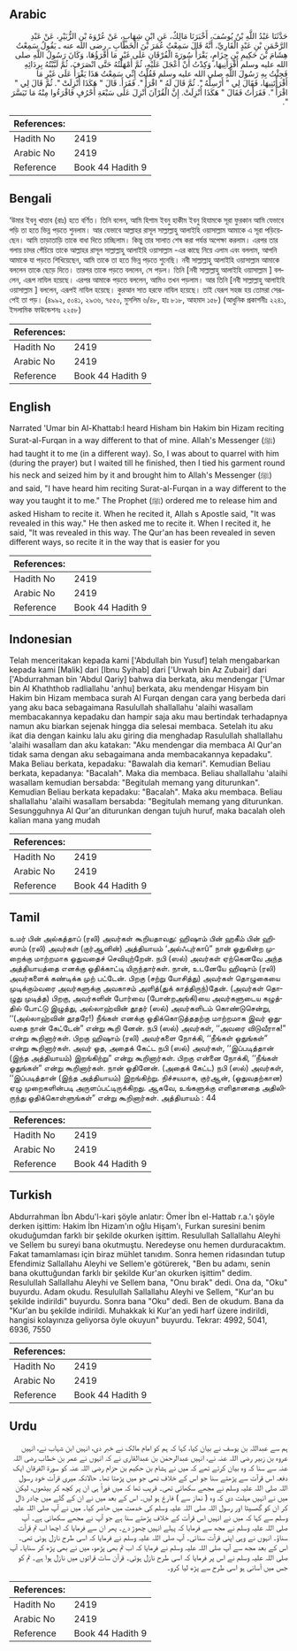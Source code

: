 ## Arabic


<div dir="rtl" lang="ar" style={{fontSize:'larger',backgroundColor:'#f8f9fa',padding:20}}>
حَدَّثَنَا عَبْدُ اللَّهِ بْنُ يُوسُفَ، أَخْبَرَنَا مَالِكٌ، عَنِ ابْنِ شِهَابٍ، عَنْ عُرْوَةَ بْنِ الزُّبَيْرِ، عَنْ عَبْدِ الرَّحْمَنِ بْنِ عَبْدٍ الْقَارِيِّ، أَنَّهُ قَالَ سَمِعْتُ عُمَرَ بْنَ الْخَطَّابِ ـ رضى الله عنه ـ يَقُولُ سَمِعْتُ هِشَامَ بْنَ حَكِيمِ بْنِ حِزَامٍ، يَقْرَأُ سُورَةَ الْفُرْقَانِ عَلَى غَيْرِ مَا أَقْرَؤُهَا، وَكَانَ رَسُولُ اللَّهِ صلى الله عليه وسلم أَقْرَأَنِيهَا، وَكِدْتُ أَنْ أَعْجَلَ عَلَيْهِ، ثُمَّ أَمْهَلْتُهُ حَتَّى انْصَرَفَ، ثُمَّ لَبَّبْتُهُ بِرِدَائِهِ فَجِئْتُ بِهِ رَسُولَ اللَّهِ صلى الله عليه وسلم فَقُلْتُ إِنِّي سَمِعْتُ هَذَا يَقْرَأُ عَلَى غَيْرِ مَا أَقْرَأْتَنِيهَا، فَقَالَ لِي ‏"‏ أَرْسِلْهُ ‏"‏‏.‏ ثُمَّ قَالَ لَهُ ‏"‏ اقْرَأْ ‏"‏‏.‏ فَقَرَأَ‏.‏ قَالَ ‏"‏ هَكَذَا أُنْزِلَتْ ‏"‏‏.‏ ثُمَّ قَالَ لِي ‏"‏ اقْرَأْ ‏"‏‏.‏ فَقَرَأْتُ فَقَالَ ‏"‏ هَكَذَا أُنْزِلَتْ‏.‏ إِنَّ الْقُرْآنَ أُنْزِلَ عَلَى سَبْعَةِ أَحْرُفٍ فَاقْرَءُوا مِنْهُ مَا تَيَسَّرَ ‏"‏‏.‏
</div>
<div style={{backgroundColor:'#f8f9fa',padding:20, marginBottom: 10}}><table> <thead> <tr> <th>References:</th> <th></th> </tr> </thead> <tbody><tr><td>Hadith No</td><td>2419</td></tr><tr><td>Arabic No</td><td>2419</td></tr><tr><td>Reference</td><td>Book 44 Hadith 9</td></tr></tbody></table></div>

## Bengali


<div dir="ltr" lang="bn" style={{fontSize:'larger',backgroundColor:'#f8f9fa',padding:20}}>
‘উমার ইবনু খাত্তাব (রাঃ) হতে বর্ণিত। তিনি বলেন, আমি হিশাম ইবনু হাকীম ইবনু হিযামকে সূরা ফুরকান আমি যেভাবে পড়ি তা হতে ভিন্ন পড়তে শুনলাম। আর যেভাবে আল্লাহর রাসূল সাল্লাল্লাহু আলাইহি ওয়াসাল্লাম আমাকে এ সূরা পড়িয়েছেন। আমি তাড়াতাড়ি তাকে বাধা দিতে চাচ্ছিলাম। কিন্তু তার সালাত শেষ করা পর্যন্ত অপেক্ষা করলাম। এরপর তার গলায় চাদর পেঁচিয়ে তাকে আল্লাহর রাসূল সাল্লাল্লাহু আলাইহি ওয়াসাল্লাম -এর কাছে নিয়ে এলাম এবং বললাম, আপনি আমাকে যা পড়তে শিখিয়েছেন, আমি তাকে তা হতে ভিন্ন পড়তে শুনেছি। নবী সাল্লাল্লাহু আলাইহি ওয়াসাল্লাম আমাকে বললেন তাকে ছেড়ে দিতে। তারপর তাকে পড়তে বললেন, সে পড়ল। তিনি [নবী সাল্লাল্লাহু আলাইহি ওয়াসাল্লাম ] বললেন, এরূপ নাযিল হয়েছে। এরপর আমাকে পড়তে বললেন, আমিও তখন পড়লাম। আর তিনি [নবী সাল্লাল্লাহু আলাইহি ওয়াসাল্লাম ] বললেন, এরূপই নাযিল হয়েছে। কুরআন সাত হরফে নাযিল হয়েছে। তাই যেরূপ সহজ হয় তোমরা সেরূপেই তা পড়। (৪৯৯২, ৫০৪১, ২৯৩৬, ৭৫৫০, মুসলিম ৬/৪৮, হাঃ ৮১৮, আহমাদ ১৫৮) (আধুনিক প্রকাশনীঃ ২২৪১, ইসলামিক ফাউন্ডেশনঃ ২২৫৮)
</div>
<div style={{backgroundColor:'#f8f9fa',padding:20, marginBottom: 10}}><table> <thead> <tr> <th>References:</th> <th></th> </tr> </thead> <tbody><tr><td>Hadith No</td><td>2419</td></tr><tr><td>Arabic No</td><td>2419</td></tr><tr><td>Reference</td><td>Book 44 Hadith 9</td></tr></tbody></table></div>

## English


<div dir="ltr" lang="en" style={{fontSize:'larger',backgroundColor:'#f8f9fa',padding:20}}>
Narrated 'Umar bin Al-Khattab:I heard Hisham bin Hakim bin Hizam reciting Surat-al-Furqan in a way different to that of mine. Allah's Messenger (ﷺ) had taught it to me (in a different way). So, I was about to quarrel with him (during the prayer) but I waited till he finished, then I tied his garment round his neck and seized him by it and brought him to Allah's Messenger (ﷺ) and said, "I have heard him reciting Surat-al-Furqan in a way different to the way you taught it to me." The Prophet (ﷺ) ordered me to release him and asked Hisham to recite it. When he recited it, Allah s Apostle said, "It was revealed in this way." He then asked me to recite it. When I recited it, he said, "It was revealed in this way. The Qur'an has been revealed in seven different ways, so recite it in the way that is easier for you
</div>
<div style={{backgroundColor:'#f8f9fa',padding:20, marginBottom: 10}}><table> <thead> <tr> <th>References:</th> <th></th> </tr> </thead> <tbody><tr><td>Hadith No</td><td>2419</td></tr><tr><td>Arabic No</td><td>2419</td></tr><tr><td>Reference</td><td>Book 44 Hadith 9</td></tr></tbody></table></div>

## Indonesian


<div dir="ltr" lang="id" style={{fontSize:'larger',backgroundColor:'#f8f9fa',padding:20}}>
Telah menceritakan kepada kami ['Abdullah bin Yusuf] telah mengabarkan kepada kami [Malik] dari [Ibnu Syihab] dari ['Urwah bin Az Zubair] dari ['Abdurrahman bin 'Abdul Qariy] bahwa dia berkata, aku mendengar ['Umar bin Al Khaththob radliallahu 'anhu] berkata, aku mendengar Hisyam bin Hakim bin Hizam membaca surah Al Furqan dengan cara yang berbeda dari yang aku baca sebagaimana Rasulullah shallallahu 'alaihi wasallam membacakannya kepadaku dan hampir saja aku mau bertindak terhadapnya namun aku biarkan sejenak hingga dia selesai membaca. Setelah itu aku ikat dia dengan kainku lalu aku giring dia menghadap Rasulullah shallallahu 'alaihi wasallam dan aku katakan: "Aku mendengar dia membaca Al Qur'an tidak sama dengan aku sebagaimana anda membacakannya kepadaku". Maka Beliau berkata, kepadaku: "Bawalah dia kemari". Kemudian Beliau berkata, kepadanya: "Bacalah". Maka dia membaca. Beliau shallallahu 'alaihi wasallam kemudian bersabda: "Begitulah memang yang diturunkan". Kemudian Beliau berkata kepadaku: "Bacalah". Maka aku membaca. Beliau shallallahu 'alaihi wasallam bersabda: "Begitulah memang yang diturunkan. Sesungguhnya Al Qur'an diturunkan dengan tujuh huruf, maka bacalah oleh kalian mana yang mudah
</div>
<div style={{backgroundColor:'#f8f9fa',padding:20, marginBottom: 10}}><table> <thead> <tr> <th>References:</th> <th></th> </tr> </thead> <tbody><tr><td>Hadith No</td><td>2419</td></tr><tr><td>Arabic No</td><td>2419</td></tr><tr><td>Reference</td><td>Book 44 Hadith 9</td></tr></tbody></table></div>

## Tamil


<div dir="ltr" lang="ta" style={{fontSize:'larger',backgroundColor:'#f8f9fa',padding:20}}>
உமர் பின் அல்கத்தாப் (ரலி) அவர்கள் கூறியதாவது: ஹிஷாம் பின் ஹகீம் பின் ஹிஸாம் (ரலி) அவர்கள் (குர்ஆனின்) அத்தியாயம் ‘அல்ஃபுர்காû” நான் ஓதுகின்ற முறைக்கு மாற்றமாக ஓதுவதைச் செவியுற்றேன். நபி (ஸல்) அவர்கள் ஏற்கெனவே அந்த அத்தியாயத்தை எனக்கு ஓதிக்காட்டி யிருந்தார்கள். நான், உடனேயே ஹிஷாம் (ரலி) அவர்களைக் கண்டிக்க முற் பட்டேன். பிறகு (சற்று யோசித்து) அவர்கள் தொழுகையை முடிக்கும்வரை அவர்களுக்கு அவகாசம் அளித்(துக் காத்திருந்)தேன். (அவர்கள் தொழுது முடித்த) பிறகு, அவர்களின் போர்வை (போன்றஅங்கி)யை அவர்களுடைய கழுத்தில் போட்டு இழுத்து, அல்லாஹ்வின் தூதர் (ஸல்) அவர்களிடம் கொண்டுசென்று, ‘‘(அல்லாஹ்வின் தூதரே!) நீங்கள் எனக்கு ஓதிக்கொடுத்ததற்கு மாற்றமாக இவர் ஓதுவதை நான் கேட்டேன்” என்று கூறி னேன். நபி (ஸல்) அவர்கள், ‘‘அவரை விடுவீராக!” என்று கூறினார்கள். பிறகு ஹிஷாம் (ரலி) அவர்களை நோக்கி, ‘‘நீங்கள் ஓதுங்கள்” என்று கூறினார்கள். அவர் ஓத, அதைக் கேட்ட நபி (ஸல்) அவர்கள், ‘‘இப்படித்தான் (இந்த அத்தியாயம்) இறங்கிற்று” என்று கூறினார்கள். பிறகு என்னை நோக்கி, ‘‘நீங்கள் ஓதுங்கள்” என்று கூறினார்கள். நான் ஓதினேன். (அதைக் கேட்ட) நபி (ஸல்) அவர்கள், ‘‘இப்படித்தான் (இந்த அத்தியாயம்) இறங்கிற்று. நிச்சயமாக, குர்ஆன், (ஓதுவதற்கான) ஏழு முறைகளின்படி அருளப்பட்டிருக்கிறது. ஆகவே, உங்களுக்கு எளிதானதை அதிலிருந்து ஓதிக்கொள்ளுங்கள்” என்று கூறினார்கள். அத்தியாயம் : 44
</div>
<div style={{backgroundColor:'#f8f9fa',padding:20, marginBottom: 10}}><table> <thead> <tr> <th>References:</th> <th></th> </tr> </thead> <tbody><tr><td>Hadith No</td><td>2419</td></tr><tr><td>Arabic No</td><td>2419</td></tr><tr><td>Reference</td><td>Book 44 Hadith 9</td></tr></tbody></table></div>

## Turkish


<div dir="ltr" lang="tr" style={{fontSize:'larger',backgroundColor:'#f8f9fa',padding:20}}>
Abdurrahman İbn Abdu'l-kari şöyle anlatır: Ömer İbn el-Hattab r.a.'ı şöyle derken işittim: Hakim İbn Hizam'ın oğlu Hişam'ı, Furkan suresini benim okuduğumdan farklı bir şekilde okurken işittim. Resulullah Sallallahu Aleyhi ve Sellem bu sureyi bana okutmuştu. Neredeyse onu hemen durduracaktım. Fakat tamamlaması için biraz mühlet tanıdım. Sonra hemen ridasından tutup Efendimiz Sallallahu Aleyhi ve Sellem'e götürerek, "Ben bu adamı, senin bana okuttuğundan farklı bir şekilde Kur'an okurken işittim" dedim. Resulullah Sallallahu Aleyhi ve Sellem bana, "Onu bırak" dedi. Ona da, "Oku" buyurdu. Adam okudu. Resulullah Sallallahu Aleyhi ve Sellem, "Kur'an bu şekilde indirildi" buyurdu. Sonra bana "Oku" dedi. Ben de okudum. Bana da "Kur'an bu şekilde indirildi. Muhakkak ki Kur'an yedi harf üzere indirildi, hangisi kolayınıza geliyorsa öyle okuyun" buyurdu. Tekrar: 4992, 5041, 6936, 7550
</div>
<div style={{backgroundColor:'#f8f9fa',padding:20, marginBottom: 10}}><table> <thead> <tr> <th>References:</th> <th></th> </tr> </thead> <tbody><tr><td>Hadith No</td><td>2419</td></tr><tr><td>Arabic No</td><td>2419</td></tr><tr><td>Reference</td><td>Book 44 Hadith 9</td></tr></tbody></table></div>

## Urdu


<div dir="rtl" lang="ur" style={{fontSize:'larger',backgroundColor:'#f8f9fa',padding:20}}>
ہم سے عبداللہ بن یوسف نے بیان کیا، کہا کہ ہم کو امام مالک نے خبر دی، انہیں ابن شہاب نے، انہیں عروہ بن زبیر رضی اللہ عنہ نے، انہیں عبدالرحمٰن بن عبدالقاری نے کہ انہوں نے عمر بن خطاب رضی اللہ عنہ سے سنا کہ وہ بیان کرتے تھے کہ میں نے ہشام بن حکیم بن حزام رضی اللہ عنہ کو سورۃ الفرقان ایک دفعہ اس قرآت سے پڑھتے سنا جو اس کے خلاف تھی جو میں پڑھتا تھا۔ حالانکہ میری قرآت خود رسول اللہ صلی اللہ علیہ وسلم نے مجھے سکھائی تھی۔ قریب تھا کہ میں فوراً ہی ان پر کچھ کر بیٹھوں، لیکن میں نے انہیں مہلت دی کہ وہ ( نماز سے ) فارغ ہو لیں۔ اس کے بعد میں نے ان کے گلے میں چادر ڈال کر ان کو گھسیٹا اور رسول اللہ صلی اللہ علیہ وسلم کی خدمت میں حاضر کیا۔ میں نے آپ صلی اللہ علیہ وسلم سے کہا کہ میں نے انہیں اس قرآت کے خلاف پڑھتے سنا ہے جو آپ نے مجھے سکھائی ہے۔ آپ صلی اللہ علیہ وسلم نے مجھ سے فرمایا کہ پہلے انہیں چھوڑ دے۔ پھر ان سے فرمایا کہ اچھا اب تم قرآت سناؤ۔ انہوں نے وہی اپنی قرآت سنائی۔ آپ صلی اللہ علیہ وسلم نے فرمایا کہ اسی طرح نازل ہوئی تھی۔ اس کے بعد مجھ سے آپ صلی اللہ علیہ وسلم نے فرمایا کہ اب تم بھی پڑھو، میں نے بھی پڑھ کر سنایا۔ آپ صلی اللہ علیہ وسلم نے اس پر فرمایا کہ اسی طرح نازل ہوئی۔ قرآن سات قراتوں میں نازل ہوا ہے۔ تم کو جس میں آسانی ہو اسی طرح سے پڑھ لیا کرو۔
</div>
<div style={{backgroundColor:'#f8f9fa',padding:20, marginBottom: 10}}><table> <thead> <tr> <th>References:</th> <th></th> </tr> </thead> <tbody><tr><td>Hadith No</td><td>2419</td></tr><tr><td>Arabic No</td><td>2419</td></tr><tr><td>Reference</td><td>Book 44 Hadith 9</td></tr></tbody></table></div>